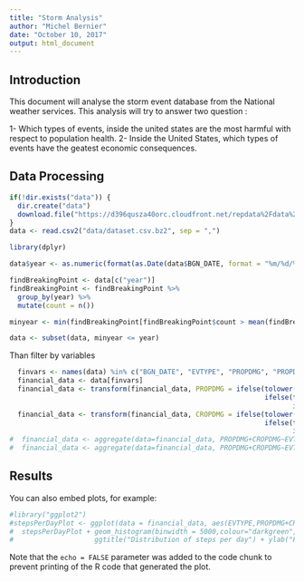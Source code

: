 ```yaml
---
title: "Storm Analysis"
author: "Michel Bernier"
date: "October 10, 2017"
output: html_document
---
```


## Introduction
This document will analyse the storm event database from the National weather services. This analysis will try to answer two question : 

1- Which types of events, inside the united states are the most harmful with respect to population health.
2- Inside the United States, which types of events have the geatest economic consequences.

## Data Processing
```r
if(!dir.exists("data")) {
  dir.create("data")
  download.file("https://d396qusza40orc.cloudfront.net/repdata%2Fdata%2FStormData.csv.bz2", "data/dataset.csv.bz2")
}
data <- read.csv2("data/dataset.csv.bz2", sep = ",")
```

```r
library(dplyr)

data$year <- as.numeric(format(as.Date(data$BGN_DATE, format = "%m/%d/%Y %H:%M:%S"), "%Y"))

findBreakingPoint <- data[c("year")]
findBreakingPoint <- findBreakingPoint %>%
  group_by(year) %>%
  mutate(count = n())

minyear <- min(findBreakingPoint[findBreakingPoint$count > mean(findBreakingPoint$count),]$year)

data <- subset(data, minyear <= year)
```

Than filter by variables
```r
  finvars <- names(data) %in% c("BGN_DATE", "EVTYPE", "PROPDMG", "PROPDMGEXP", "CROPDMG", "CROPDMGEXP")
  financial_data <- data[finvars]
  financial_data <- transform(financial_data, PROPDMG = ifelse(tolower(PROPDMGEXP) == "k", PROPDMG * 1e3, 
                                                               ifelse(tolower(PROPDMGEXP) == "m", PROPDMG * 1e6, 
                                                                      ifelse(tolower(PROPDMGEXP) == "b", PROPDMG * 1e9, PROPDMG))))
  financial_data <- transform(financial_data, CROPDMG = ifelse(tolower(CROPDMGEXP) == "k", CROPDMG * 1e3, 
                                                               ifelse(tolower(CROPDMGEXP) == "m", CROPDMG * 1e6, 
                                                                      ifelse(tolower(CROPDMGEXP) == "b", CROPDMG * 1e9, CROPDMG))))
#  financial_data <- aggregate(data=financial_data, PROPDMG+CROPDMG~EVTYPE+BGN_DATE, FUN=sum, na.action = na.omit)
#  financial_data <- aggregate(data=financial_data, PROPDMG+CROPDMG~EVTYPE, FUN=mean, na.action = na.omit)
```

## Results

You can also embed plots, for example:

```r
#library("ggplot2")
#stepsPerDayPlot <- ggplot(data = financial_data, aes(EVTYPE,PROPDMG+CROPDMG))
#  stepsPerDayPlot + geom_histogram(binwidth = 5000,colour="darkgreen", fill="lightgreen",alpha=0.4) +
#                    ggtitle("Distribution of steps per day") + ylab("Frequency") + xlab("Total steps")
```

Note that the `echo = FALSE` parameter was added to the code chunk to prevent printing of the R code that generated the plot.
